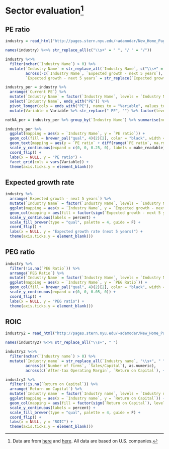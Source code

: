 # Sector evaluation^[Data are from [here](http://pages.stern.nyu.edu/~adamodar/New_Home_Page/datafile/pedata.html) and [here](http://pages.stern.nyu.edu/~adamodar/New_Home_Page/datafile/mgnroc.html). All data are based on U.S. companies.] {#sector}

## PE ratio

```r
industry = read_html("http://pages.stern.nyu.edu/~adamodar/New_Home_Page/datafile/pedata.html", which = 1, header = T)

names(industry) %<>% str_replace_all(c("\\s+" = " ", "/ " = "/"))

industry %<>% 
  filter(nchar(`Industry Name`) > 0) %>% 
  mutate(`Industry Name` = str_replace_all(`Industry Name`, c("\\s+" = " ", "\\t+" = " ")),
         across(-c(`Industry Name`, `Expected growth - next 5 years`), as.numeric),
         `Expected growth - next 5 years` = str_replace(`Expected growth - next 5 years`, "%", "") %>% as.numeric %>% divide_by(100))

industry_per = industry %>% 
  arrange(`Current PE`) %>% 
  mutate(`Industry Name` = factor(`Industry Name`, levels = `Industry Name`)) %>% 
  select(`Industry Name`, ends_with("PE")) %>% 
  pivot_longer(cols = ends_with("PE"), names_to = "Variable", values_to = "PE ratio") %>%
  mutate(Variable = Variable %>% str_replace(" PE", "") %>% factor(levels = c("Current", "Trailing", "Forward")))

notNA_per = industry_per %>% group_by(`Industry Name`) %>% summarise(notNA = sum(!is.na(`PE ratio`))) %>% filter(notNA > 0) %>% nrow
```

```r
industry_per %>%
  ggplot(mapping = aes(x = `Industry Name`, y = `PE ratio`)) +
  geom_col(fill = brewer_pal("qual", 4)(2)[2], color = "black", width = 0.7) +
  geom_text(mapping = aes(y = `PE ratio` + diff(range(`PE ratio`, na.rm = T))/35, label = round(`PE ratio`)), hjust = 0, size = 8 / .pt) +
  scale_y_continuous(expand = c(0, 0, 0.25, 0), labels = make_readable) +
  coord_flip() +
  labs(x = NULL, y = "PE ratio") +
  facet_grid(cols = vars(Variable)) +
  theme(axis.ticks.y = element_blank())
```

## Expected growth rate

```r
industry %>%
  arrange(`Expected growth - next 5 years`) %>%
  mutate(`Industry Name` = factor(`Industry Name`, levels = `Industry Name`)) %>%
  ggplot(mapping = aes(x = `Industry Name`, y = `Expected growth - next 5 years`)) +
  geom_col(mapping = aes(fill = factor(sign(`Expected growth - next 5 years`), levels = c(-1, 1, 0))), color = "black", width = 0.7) +
  scale_y_continuous(labels = percent) +
  scale_fill_brewer(type = "qual", palette = 4, guide = F) +
  coord_flip() +
  labs(x = NULL, y = "Expected growth rate (next 5 years)") +
  theme(axis.ticks.y = element_blank())
```

## PEG ratio

```r
industry %>%
  filter(!is.na(`PEG Ratio`)) %>%
  arrange(`PEG Ratio`) %>%
  mutate(`Industry Name` = factor(`Industry Name`, levels = `Industry Name`)) %>%
  ggplot(mapping = aes(x = `Industry Name`, y = `PEG Ratio`)) +
  geom_col(fill = brewer_pal("qual", 4)(2)[2], color = "black", width = 0.7) +
  scale_y_continuous(expand = c(0, 0, 0.05, 0)) +
  coord_flip() +
  labs(x = NULL, y = "PEG ratio") +
  theme(axis.ticks.y = element_blank())
```

## ROIC

```r
industry2 = read_html("http://pages.stern.nyu.edu/~adamodar/New_Home_Page/datafile/mgnroc.html", which = 1, header = T)

names(industry2) %<>% str_replace_all("\\s+", " ")

industry2 %<>% 
  filter(nchar(`Industry name`) > 0) %>%
  mutate(`Industry name` = str_replace_all(`Industry name`, "\\s+", " "),
         across(c(`Number of firms`, `Sales/Capital`), as.numeric),
         across(c(`After-tax Operating Margin`, `Return on Capital`), ~str_replace(., "%", "") %>% as.numeric %>% divide_by(100)))
```

```r
industry2 %>%
  filter(!is.na(`Return on Capital`)) %>%
  arrange(`Return on Capital`) %>%
  mutate(`Industry name` = factor(`Industry name`, levels = `Industry name`)) %>%
  ggplot(mapping = aes(x = `Industry name`, y = `Return on Capital`)) +
  geom_col(mapping = aes(fill = factor(sign(`Return on Capital`), levels = c(-1, 1, 0))), color = "black", width = 0.7) +
  scale_y_continuous(labels = percent) +
  scale_fill_brewer(type = "qual", palette = 4, guide = F) +
  coord_flip() +
  labs(x = NULL, y = "ROIC") +
  theme(axis.ticks.y = element_blank())
```